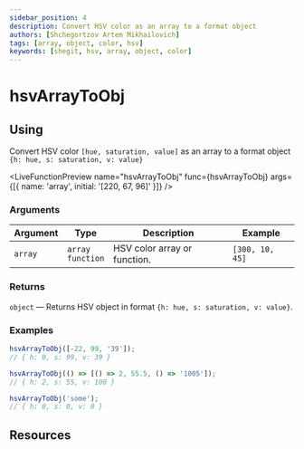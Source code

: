 ```yaml
---
sidebar_position: 4
description: Convert HSV color as an array to a format object
authors: [Shchegortzov Artem Mikhailovich]
tags: [array, object, color, hsv]
keywords: [shegit, hsv, array, object, color]
---
```




# hsvArrayToObj

## Using

Convert HSV color `[hue, saturation, value]` as an array to a format object `{h: hue, s: saturation, v: value}`

<LiveFunctionPreview
  name="hsvArrayToObj"
  func={hsvArrayToObj}
  args={[{ name: 'array', initial: '[220, 67, 96]' }]}
/>

### Arguments

| Argument | Type                      | Description                  | Example         |
| -------- | ------------------------- | ---------------------------- | --------------- |
| `array`  | `array` <br /> `function` | HSV color array or function. | `[300, 10, 45]` |

### Returns

`object` — Returns HSV object in format `{h: hue, s: saturation, v: value}`.

### Examples

```js
hsvArrayToObj([-22, 99, '39']);
// { h: 0, s: 99, v: 39 }

hsvArrayToObj(() => [() => 2, 55.5, () => '1005']);
// { h: 2, s: 55, v: 100 }

hsvArrayToObj('some');
// { h: 0, s: 0, v: 0 }
```

## Resources

<Resources constants={constants} />
